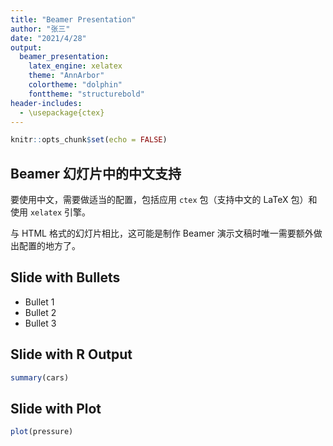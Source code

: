 ---
title: "Beamer Presentation"
author: "张三"
date: "2021/4/28"
output: 
  beamer_presentation:
    latex_engine: xelatex
    theme: "AnnArbor"
    colortheme: "dolphin"
    fonttheme: "structurebold"
header-includes:
  - \usepackage{ctex}
---

```{r setup, include=FALSE}
knitr::opts_chunk$set(echo = FALSE)
```

## Beamer 幻灯片中的中文支持

要使用中文，需要做适当的配置，包括应用 `ctex` 包（支持中文的 LaTeX 包）和使用 `xelatex` 引擎。

与 HTML 格式的幻灯片相比，这可能是制作 Beamer 演示文稿时唯一需要额外做出配置的地方了。

## Slide with Bullets

- Bullet 1
- Bullet 2
- Bullet 3

## Slide with R Output

```{r cars, echo = TRUE}
summary(cars)
```

## Slide with Plot

```{r pressure}
plot(pressure)
```

